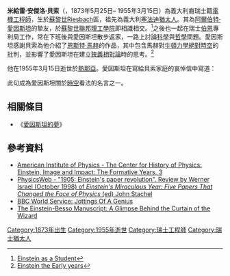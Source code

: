 '''米給雷·安傑洛·貝索'''（{{lang-it|Michele Angelo Besso}}，1873年5月25日– 1955年3月15日）為義大利裔瑞士籍[[電機工程師|電機工程師]]，生於[[蘇黎世|蘇黎世]]Riesbach區，祖先為義大利[[塞法迪犹太人|塞法迪]][[猶太人|猶太人]]。其為[[阿爾伯特·愛因斯坦|阿爾伯特·愛因斯坦]]的摯友，於[[蘇黎世聯邦理工學院|蘇黎世聯邦理工學院]]即相識相交。<ref>[http://faculty.chemistry.harvard.edu/files/dudley-herschbach/files/einstein_student_new_0.pdf Einstein as a Student]</ref>之後也一起在瑞士[[伯恩|伯恩]]專利局工作，常在下班後與愛因斯坦散步返家，一路上討論[[科學|科學]]與[[哲學|哲學]]問題。愛因斯坦感謝貝索為他介紹了[[恩斯特·馬赫|恩斯特·馬赫]]的作品，其中包含馬赫對[[牛頓力學|牛頓力學]][[絕對時空|絕對時空]]的批判，並影響了愛因斯坦在建立[[狹義相對論|狹義相對論]]時的思考。<ref>[http://www.aip.org/history/einstein/early2.htm Einstein the Early years]</ref>

他在1955年3月15日逝世於[[熱那亞|熱那亞]]。愛因斯坦在寫給貝索家庭的哀悼信中寫道：

{{cquote|
他比我稍早離開了這奇異的世界，而這不代表什麼。像我們這些信仰物理的人都知道：過去、現在、未來的差異僅止是一種堅固持久的幻覺。<br>
（"Now he has departed from this strange world a little ahead of me. That means nothing. People like us, who believe in physics, know that the distinction between past, present and future is only a stubbornly persistent illusion."）
}}
此句成為愛因斯坦關於[[時空|時空]]看法的名言之一。

==相關條目==
* 《[[愛因斯坦的夢|愛因斯坦的夢]]》

==參考資料==
{{reflist}}

*[http://www.aip.org/history/einstein/early3.htm  American Institute of Physics - The Center for History of Physics: Einstein, Image and Impact: The Formative Years, 3]
*[http://physicsweb.org/articles/review/11/10/1 PhysicsWeb - "1905: Einstein's paper revolution". Review by Werner Israel (October 1998) of ''Einstein's Miraculous Year: Five Papers That Changed the Face of Physics'' (ed) John Stachel]
*[http://www.bbc.co.uk/worldservice/people/features/mycentury/wk14.shtml BBC World Service: Jottings Of A Genius]
*[https://netfiles.umn.edu/users/janss011/home%20page/EBms.pdf The Einstein-Besso Manuscript: A Glimpse Behind the Curtain of the Wizard]

{{Authority control}}
{{DEFAULTSORT: Besso, Michele}}
[[Category:1873年出生|Category:1873年出生]]
[[Category:1955年逝世|Category:1955年逝世]]
[[Category:瑞士工程師|Category:瑞士工程師]]
[[Category:瑞士猶太人|Category:瑞士猶太人]]